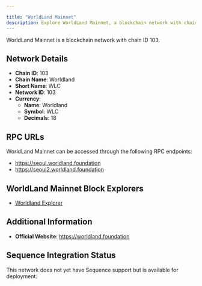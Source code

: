 ```yaml
---

title: "WorldLand Mainnet"
description: Explore WorldLand Mainnet, a blockchain network with chain ID 103. Learn about its native currency, Worldland, and how to interact with the network.
---
```




WorldLand Mainnet is a blockchain network with chain ID 103.

## Network Details

- **Chain ID**: 103
- **Chain Name**: Worldland
- **Short Name**: WLC
- **Network ID**: 103
- **Currency**: 
  - **Name**: Worldland
  - **Symbol**: WLC
  - **Decimals**: 18

## RPC URLs

WorldLand Mainnet can be accessed through the following RPC endpoints:

- https://seoul.worldland.foundation
- https://seoul2.worldland.foundation

## WorldLand Mainnet Block Explorers

- [Worldland Explorer](https://scan.worldland.foundation)

## Additional Information

- **Official Website**: https://worldland.foundation

## Sequence Integration Status

This network does not yet have Sequence support but is available for deployment.
